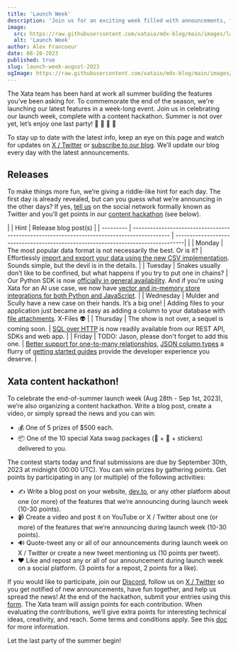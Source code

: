 ```yaml
---
title: 'Launch Week'
description: 'Join us for an exciting week filled with announcements, fun activities, and a chance to win prizes!'
image:
  src: https://raw.githubusercontent.com/xataio/mdx-blog/main/images/launch-week.jpg
  alt: 'Launch Week'
author: Alex Francoeur
date: 08-28-2023
published: true
slug: launch-week-august-2023
ogImage: https://raw.githubusercontent.com/xataio/mdx-blog/main/images/launch-week-og.jpg
---
```


The Xata team has been hard at work all summer building the features you’ve been asking for. To commemorate the end of the season, we're launching our latest features in a week-long event. Join us in celebrating our launch week, complete with a content hackathon. Summer is not over yet, let’s enjoy one last party! 🎉 🎊 🥳 🍾

To stay up to date with the latest info, keep an eye on this page and watch for updates on [X / Twitter](https://twitter.com/xata) or [subscribe to our blog](https://xata.io/blog#subscribe-blog). We’ll update our blog every day with the latest announcements.

## Releases

To make things more fun, we’re giving a riddle-like hint for each day. The first day is already revealed, but can you guess what we’re announcing in the other days? If yes, [tell us](https://twitter.com/xata/status/1696162078619320452?s=20) on the social network formally known as Twitter and you’ll get points in our [content hackathon](#xata-content-hackathon-!) (see below).

| | Hint | Release blog post(s) |
| --------- | ------------------------------------------------------------------------------------------- | ---------------------------------------------------------------------------------| |
| Monday | The most popular data format is not necessarily the best. Or is it? | Effortlessly [import and export your data using the new CSV implementation](/blog/csv-import-export). Sounds simple, but the devil is in the details. |
| Tuesday | Snakes usually don’t like to be confined, but what happens if you try to put one in chains? | Our Python SDK is now [officially in general availability](/blog/announcing-the-python-sdk-ga). And if you're using Xata for an AI use case, we now have [vector and in-memory store integrations for both Python and JavaScript](/blog/langchain-integrations). |
| Wednesday | Mulder and Scully have a new case on their hands. It’s a big one! | Adding files to your application just became as easy as adding a column to your database with [file attachments](/blog/file-attachments). X-Files 👽 |
| Thursday | The show is not over, a sequel is coming soon. | [SQL over HTTP](/blog/sql-over-http) is now readily available from our REST API, SDKs and web app. |
| Friday | TODO: Jason, please don't forget to add this one. | [Better support for one-to-many relationships](/blog/navigating-many-to-one), [JSON column types](/blog/json-column-type) a flurry of [getting started guides](/blog/new-getting-started-with-xata-guides) provide the developer experience you deserve. |

## Xata content hackathon!

To celebrate the end-of-summer launch week (Aug 28th - Sep 1st, 2023), we’re also organizing a content hackathon. Write a blog post, create a video, or simply spread the news and you can win:

- 💰 One of 5 prizes of $500 each.
- 📦 One of the 10 special Xata swag packages (🧢 + 👕 + stickers) delivered to you.

The contest starts today and final submissions are due by September 30th, 2023 at midnight (00:00 UTC). You can win prizes by gathering points. Get points by participating in any (or multiple) of the following activities:

- ✍️ Write a blog post on your website, [dev.to](http://dev.to), or any other platform about one (or more) of the features that we’re announcing during launch week (10-30 points).
- 📹 Create a video and post it on YouTube or X / Twitter about one (or more) of the features that we’re announcing during launch week (10-30 points).
- 🔊 Quote-tweet any or all of our announcements during launch week on X / Twitter or create a new tweet mentioning us (10 points per tweet).
- ❤️ Like and repost any or all of our announcement during launch week on a social platform. (3 points for a repost, 2 points for a like).

If you would like to participate, join our [Discord](https://xata.io/discord), follow us on [X / Twitter](https://twitter.com/xata) so you get notified of new announcements, have fun together, and help us spread the news! At the end of the hackathon, submit your entries using this [form](https://5i8caik7lja.typeform.com/to/dF0SUISW). The Xata team will assign points for each contribution. When evaluating the contributions, we’ll give extra points for interesting technical ideas, creativity, and reach. Some terms and conditions apply. See this [doc](https://docs.google.com/document/d/1pcRjSnXyq_RZvD9_UPH5tH5rduuEVcZw2N5Rh6MKj0Q/edit?usp=sharing) for more information.

Let the last party of the summer begin!
